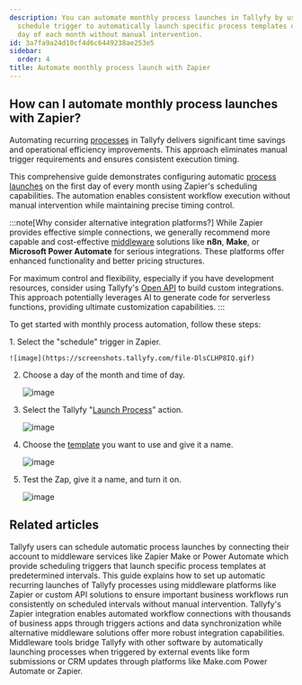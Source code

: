 ```yaml
---
description: You can automate monthly process launches in Tallyfy by using Zapier's
  schedule trigger to automatically launch specific process templates on the first
  day of each month without manual intervention.
id: 3a7fa9a24d10cf4d6c6449238ae253e5
sidebar:
  order: 4
title: Automate monthly process launch with Zapier
---
```



## How can I automate monthly process launches with Zapier?

Automating recurring [processes](/products/pro/tracking-and-tasks/processes/) in Tallyfy delivers significant time savings and operational efficiency improvements. This approach eliminates manual trigger requirements and ensures consistent execution timing.

This comprehensive guide demonstrates configuring automatic [process launches](/products/pro/launching/) on the first day of every month using Zapier's scheduling capabilities. The automation enables consistent workflow execution without manual intervention while maintaining precise timing control.

:::note[Why consider alternative integration platforms?]
While Zapier provides effective simple connections, we generally recommend more capable and cost-effective [middleware](/products/pro/integrations/middleware/) solutions like **n8n**, **Make**, or **Microsoft Power Automate** for serious integrations. These platforms offer enhanced functionality and better pricing structures.

For maximum control and flexibility, especially if you have development resources, consider using Tallyfy's [Open API](/products/pro/integrations/open-api/) to build custom integrations. This approach potentially leverages AI to generate code for serverless functions, providing ultimate customization capabilities.
:::

To get started with monthly process automation, follow these steps:

<Steps>
1. Select the "schedule" trigger in Zapier.

    ![image](https://screenshots.tallyfy.com/file-DlsCLHP8IQ.gif)
2. Choose a day of the month and time of day.

    ![image](https://screenshots.tallyfy.com/file-h3XhC5aaj4.gif)
3. Select the Tallyfy "[Launch Process](/products/pro/launching/)" action.

    ![image](https://screenshots.tallyfy.com/file-ZOQFXhHTpb.gif)
4. Choose the [template](/products/pro/documenting/templates/) you want to use and give it a name.

    ![image](https://screenshots.tallyfy.com/file-8NURaWIzfo.gif)
5. Test the Zap, give it a name, and turn it on.

    ![image](https://screenshots.tallyfy.com/file-Cvp0LR7kLx.gif)
</Steps>


## Related articles
<CardGrid>
<LinkTitleCard header="<b>Launching > Automatically schedule a process</b>" href="/products/pro/launching/how-can-i-schedule-a-process-in-tallyfy-using-middleware/" > Tallyfy users can schedule automatic process launches by connecting their account to middleware services like Zapier Make or Power Automate which provide scheduling triggers that launch specific process templates at predetermined intervals. </LinkTitleCard>
<LinkTitleCard header="<b>Triggers > Launch via a schedule</b>" href="/products/pro/launching/triggers/via-recurring-schedule/" > This guide explains how to set up automatic recurring launches of Tallyfy processes using middleware platforms like Zapier or custom API solutions to ensure important business workflows run consistently on scheduled intervals without manual intervention. </LinkTitleCard>
<LinkTitleCard header="<b>Middleware > Zapier</b>" href="/products/pro/integrations/middleware/zapier/" > Tallyfy's Zapier integration enables automated workflow connections with thousands of business apps through triggers actions and data synchronization while alternative middleware solutions offer more robust integration capabilities. </LinkTitleCard>
<LinkTitleCard header="<b>Triggers > Launch via middleware</b>" href="/products/pro/launching/triggers/via-middleware/" > Middleware tools bridge Tallyfy with other software by automatically launching processes when triggered by external events like form submissions or CRM updates through platforms like Make.com Power Automate or Zapier. </LinkTitleCard>
</CardGrid>